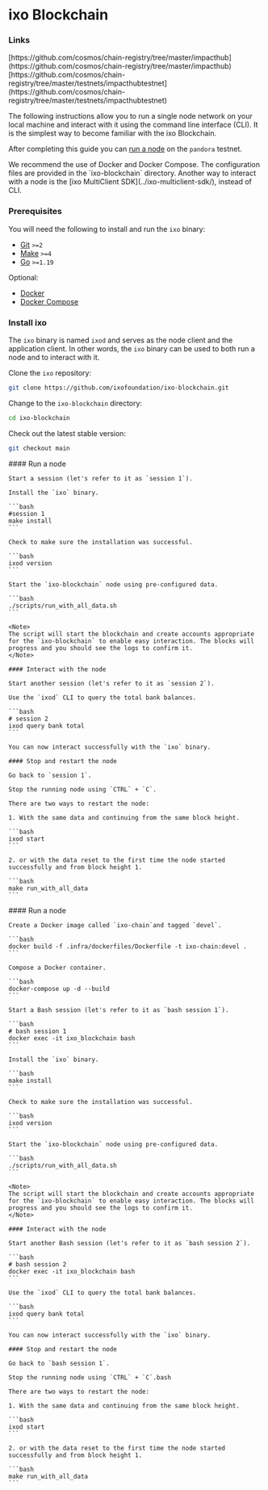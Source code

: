 # ixo Blockchain

### Links

<Tabs>
  <Tab title="Mainnet">
    [https://github.com/cosmos/chain-registry/tree/master/impacthub](https://github.com/cosmos/chain-registry/tree/master/impacthub)
  </Tab>

  <Tab title="Testnet">
    [https://github.com/cosmos/chain-registry/tree/master/testnets/impacthubtestnet](https://github.com/cosmos/chain-registry/tree/master/testnets/impacthubtestnet)
  </Tab>
</Tabs>

The following instructions allow you to run a single node network on your local machine and interact with it using the command line interface (CLI). It is the simplest way to become familiar with the ixo Blockchain.

After completing this guide you can [run a node](https://github.com/ixofoundation/genesis/blob/main/README.md) on the `pandora` testnet.

<Note>
We recommend the use of Docker and Docker Compose. The configuration files are provided in the `ixo-blockchain` directory.
</Note>

<Note>
Another way to interact with a node is the [ixo MultiClient SDK](../ixo-multiclient-sdk/), instead of CLI.
</Note>

### Prerequisites

You will need the following to install and run the `ixo` binary:

* [Git](https://git-scm.com/) `>=2`
* [Make](https://www.gnu.org/software/make/) `>=4`
* [Go](https://golang.org/) `>=1.19`

Optional:

* [Docker](https://docs.docker.com/engine/install/)&#x20;
* [Docker Compose](https://docs.docker.com/compose/install/)

### Install ixo

The `ixo` binary is named `ixod` and serves as the node client and the application client. In other words, the `ixo` binary can be used to both run a node and to interact with it.

Clone the `ixo` repository:

```bash
git clone https://github.com/ixofoundation/ixo-blockchain.git
```

Change to the `ixo-blockchain` directory:

```bash
cd ixo-blockchain
```

Check out the latest stable version:

```bash
git checkout main
```

<Tabs>
  <Tab title="Local">
    #### Run a node
    
    Start a session (let's refer to it as `session 1`).
    
    Install the `ixo` binary.
    
    ```bash
    #session 1
    make install
    ```
    
    Check to make sure the installation was successful.
    
    ```bash
    ixod version
    ```
    
    Start the `ixo-blockchain` node using pre-configured data.
    
    ```bash
    ./scripts/run_with_all_data.sh
    ```
    
    <Note>
    The script will start the blockchain and create accounts appropriate for the `ixo-blockchain` to enable easy interaction. The blocks will progress and you should see the logs to confirm it.
    </Note>
    
    #### Interact with the node
    
    Start another session (let's refer to it as `session 2`).
    
    Use the `ixod` CLI to query the total bank balances.
    
    ```bash
    # session 2
    ixod query bank total
    ```
    
    You can now interact successfully with the `ixo` binary.
    
    #### Stop and restart the node
    
    Go back to `session 1`.
    
    Stop the running node using `CTRL` + `C`.
    
    There are two ways to restart the node:
    
    1. With the same data and continuing from the same block height.
    
    ```bash
    ixod start
    ```
    
    2. or with the data reset to the first time the node started successfully and from block height 1.
    
    ```bash
    make run_with_all_data
    ```
  </Tab>

  <Tab title="Docker">
    #### Run a node
    
    Create a Docker image called `ixo-chain`and tagged `devel`.
    
    ```bash
    docker build -f .infra/dockerfiles/Dockerfile -t ixo-chain:devel .
    ```
    
    Compose a Docker container.
    
    ```bash
    docker-compose up -d --build
    ```
    
    Start a Bash session (let's refer to it as `bash session 1`).
    
    ```bash
    # bash session 1
    docker exec -it ixo_blockchain bash
    ```
    
    Install the `ixo` binary.
    
    ```bash
    make install
    ```
    
    Check to make sure the installation was successful.
    
    ```bash
    ixod version
    ```
    
    Start the `ixo-blockchain` node using pre-configured data.
    
    ```bash
    ./scripts/run_with_all_data.sh
    ```
    
    <Note>
    The script will start the blockchain and create accounts appropriate for the `ixo-blockchain` to enable easy interaction. The blocks will progress and you should see the logs to confirm it.
    </Note>
    
    #### Interact with the node
    
    Start another Bash session (let's refer to it as `bash session 2`).
    
    ```bash
    # bash session 2
    docker exec -it ixo_blockchain bash
    ```
    
    Use the `ixod` CLI to query the total bank balances.
    
    ```bash
    ixod query bank total
    ```
    
    You can now interact successfully with the `ixo` binary.
    
    #### Stop and restart the node
    
    Go back to `bash session 1`.
    
    Stop the running node using `CTRL` + `C`.bash
    
    There are two ways to restart the node:
    
    1. With the same data and continuing from the same block height.
    
    ```bash
    ixod start
    ```
    
    2. or with the data reset to the first time the node started successfully and from block height 1.
    
    ```bash
    make run_with_all_data
    ```
  </Tab>
</Tabs>